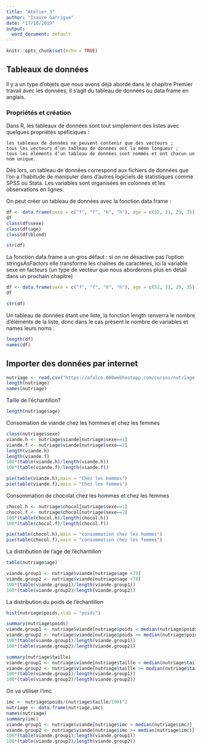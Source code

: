 ```yaml
---
title: "Atelier 3"
author: "Isaure Garrigue"
date: "17/10/2019"
output:
  word_document: default
---
```


```r
knitr::opts_chunk$set(echo = TRUE)
```

## Tableaux de données

Il y a un type d’objets que nous avons déjà abordé dans le chapitre Premier travail avec les données, il s’agit du tableau de données ou data frame en anglais.

### Propriétés et création

Dans R, les tableaux de données sont tout simplement des listes avec quelques propriétés spéficiques :

    les tableaux de données ne peuvent contenir que des vecteurs ;
    tous les vecteurs d’un tableau de données ont la même longueur ;
    tous les éléments d’un tableau de données sont nommés et ont chacun un nom unique.

Dès lors, un tableau de données correspond aux fichiers de données que l’on a l’habitude de manipuler dans d’autres logiciels de statistiques comme SPSS ou Stata. Les variables sont organisées en colonnes et les observations en lignes.

On peut créer un tableau de données avec la fonction data.frame :

```r
df <- data.frame(sexe = c("f", "f", "h", "h"), age = c(52, 31, 29, 35), blond = c(FALSE, TRUE, TRUE, FALSE))
df
class(df$sexe)
class(df$age)
class(df$blond)
```


```r
str(df)
```
La fonction data.frame a un gros défaut : si on ne désactive pas l’option stringsAsFactors elle transforme les chaînes de caractères, ici la variable sexe en facteurs (un type de vecteur que nous aborderons plus en détail dans un prochain chapitre)
```r
df <- data.frame(sexe = c("f", "f", "h", "h"), age = c(52, 31, 29, 35), blond = c(FALSE, TRUE, TRUE, FALSE), stringsAsFactors = FALSE)
df
```

```r
str(df)
```

Un tableau de données étant une liste, la fonction length renverra le nombre d’éléments de la liste, donc dans le cas présent le nombre de variables et names leurs noms :

```r
length(df)
names(df)
```

## Importer des données par internet

```r
nutriage <- read.csv("https://afalco.000webhostapp.com/cursos/nutriage.csv",header=TRUE)
length(nutriage)
names(nutriage)
```
Taille de l'échantillon?

```r
length(nutriage$age)
```
Consomation de viande chez les hommes et chez les femmes

```r
class(nutriage$sexe)
viande.h <- nutriage$viande[nutriage$sexe==1]
viande.f <- nutriage$viande[nutriage$sexe==2]
length(viande.h)
length(viande.f)
100*(table(viande.h)/length(viande.h))
100*(table(viande.f)/length(viande.f))
```


```r
pie(table(viande.h),main = "Chez les hommes")
pie(table(viande.f),main = "Chez les femmes")
````

Consommation de chocolat chez les hommes et chez les femmes

```r
chocol.h <- nutriage$chocol[nutriage$sexe==1]
chocol.f <- nutriage$chocol[nutriage$sexe==2]
100*(table(chocol.h)/length(chocol.h))
100*(table(chocol.f)/length(chocol.f))
```

```r
pie(table(chocol.h),main = "consommation chez les hommes")
pie(table(chocol.f),main = "consommation chez les femmes")
````


La distribution de l'age de l'échantillon
```r
table(nutriage$age)
```

```r
viande.group1 <- nutriage$viande[nutriage$age <79]
viande.group2 <- nutriage$viande[nutriage$age <78]
100*(table(viande.group1)/length(viande.group1))
100*(table(viande.group2)/length(viande.group2))
```

La distribution du poids de l'échantillon

```r
hist(nutriage$poids,xlab = "poids")
```

```r
summary(nutriage$poids)
viande.group1 <- nutriage$viande[nutriage$poids < median(nutriage$poids)]
viande.group2 <- nutriage$viande[nutriage$poids >= median(nutriage$poids)]
100*(table(viande.group1)/length(viande.group1))
100*(table(viande.group2)/length(viande.group2))
```

```r
summary(nutriage$taille)
viande.group1 <- nutriage$viande[nutriage$taille < median(nutriage$taille)]
viande.group2 <- nutriage$viande[nutriage$taille >= median(nutriage$taille)]
100*(table(viande.group1)/length(viande.group1))
100*(table(viande.group2)/length(viande.group2))
```

On va utiliser l'imc

```r
imc <- nutriage$poids/(nutriage$taille/100)^2
nutriage <- data.frame(nutriage,imc)
names(nutriage)
summary(imc)
viande.group1 <- nutriage$viande[nutriage$imc < median(nutriage$imc)]
viande.group2 <- nutriage$viande[nutriage$imc >= median(nutriage$imc)]
100*(table(viande.group1)/length(viande.group1))
100*(table(viande.group2)/length(viande.group2))
```
